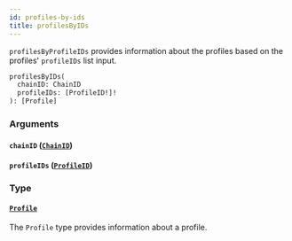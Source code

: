 ```yaml
---
id: profiles-by-ids
title: profilesByIDs
---
```



`profilesByProfileIDs` provides information about the profiles based on the profiles' `profileIDs` list input.

```graphql
profilesByIDs(
  chainID: ChainID
  profileIDs: [ProfileID!]!
): [Profile]
```


### Arguments

#### `chainID` ([`ChainID`](/reference/scalars/chain-id))




#### `profileIDs` ([`ProfileID`](/reference/scalars/profile-id))




### Type

#### [`Profile`](/reference/objects/profile) 

The `Profile` type provides information about a profile.




